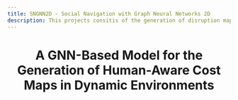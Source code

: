 ```yaml
---
title: SNGNN2D - Social Navigation with Graph Neural Networks 2D
description: This projects consitis of the generation of disruption maps for human aware navigation with robots using graph neural networks.
---
```



<Header
	contributors={[
		"Daniel Rodriguez-Criado",
		"Pilar Bachiller-Burgos",
		"Luis V. Calderita",
		"Luis J. Manso",
	]}
	githubUrl="https://github.com/gnns4hri/SNGNN2D-v2"
	paperUrl="#"
/>

# A GNN-Based Model for the Generation of Human-Aware Cost Maps in Dynamic Environments
